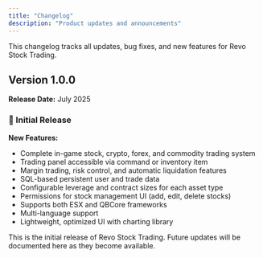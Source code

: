 ```yaml
---
title: "Changelog"
description: "Product updates and announcements"
---
```


<Info>
  This changelog tracks all updates, bug fixes, and new features for Revo Stock Trading.
</Info>

## Version 1.0.0

**Release Date:** July 2025

### 🎉 Initial Release

**New Features:**
- Complete in-game stock, crypto, forex, and commodity trading system
- Trading panel accessible via command or inventory item
- Margin trading, risk control, and automatic liquidation features
- SQL-based persistent user and trade data
- Configurable leverage and contract sizes for each asset type
- Permissions for stock management UI (add, edit, delete stocks)
- Supports both ESX and QBCore frameworks
- Multi-language support
- Lightweight, optimized UI with charting library

<Note>
  This is the initial release of Revo Stock Trading. Future updates will be documented here as they become available.
</Note>
